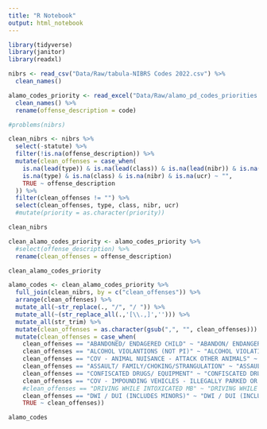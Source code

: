 ```yaml
---
title: "R Notebook"
output: html_notebook
---
```


```r
library(tidyverse)
library(janitor)
library(readxl)
```

```r
nibrs <- read_csv("Data/Raw/tabula-NIBRS Codes 2022.csv") %>%
  clean_names() 

alamo_codes_priority <- read_excel("Data/Raw/alamo_pd_codes_priorities.xlsx") %>%
  clean_names() %>%
  rename(offense_description = code)
```

```r
#problems(nibrs)
```

```r
clean_nibrs <- nibrs %>%
  select(-statute) %>%
  filter(!is.na(offense_description)) %>%
  mutate(clean_offenses = case_when(
    is.na(lead(type)) & is.na(lead(class)) & is.na(lead(nibr)) & is.na(lead(ucr)) ~ paste(offense_description, lead(offense_description)), 
    is.na(type) & is.na(class) & is.na(nibr) & is.na(ucr) ~ "",
    TRUE ~ offense_description
  )) %>%
  filter(clean_offenses != "") %>%
  select(clean_offenses, type, class, nibr, ucr) 
  #mutate(priority = as.character(priority))

clean_nibrs
```
```r
clean_alamo_codes_priority <- alamo_codes_priority %>%
  #select(offense_description) %>%
  rename(clean_offenses = offense_description) 

clean_alamo_codes_priority
```
```r
alamo_codes <- clean_alamo_codes_priority %>%
  full_join(clean_nibrs, by = c("clean_offenses")) %>%
  arrange(clean_offenses) %>%
  mutate_all(~str_replace(., "/", "/ ")) %>%
  mutate_all(~(str_replace_all(.,'[\\.,]',''))) %>%
  mutate_all(str_trim) %>%
  mutate(clean_offenses = as.character(gsub(",", "", clean_offenses))) %>%
  mutate(clean_offenses = case_when(
    clean_offenses == "ABANDONED/ ENDAGERED CHILD" ~ "ABANDON/ ENDANGER CHILD",
    clean_offenses == "ALCOHOL VIOLANTIONS (NOT PI)" ~ "ALCOHOL VIOLATIONS (NO PI)",
    clean_offenses == "COV - ANIMAL NUISANCE - ATTACK OTHER ANIMALS" ~ "ANIMAL NUISANCE",
    clean_offenses == "ASSAULT/ FAMILY/CHOKING/STRANGULATION" ~ "ASSAULT/ FAMILY/CHOKING/STRANGULAT ION",
    clean_offenses == "CONFISCATED DRUGS/ EQUIPMENT" ~ "CONFISCATED DRUGS/ EQUIPMENT",
    clean_offenses == "COV - IMPOUNDING VEHICLES - ILLEGALLY PARKED OR ABANDONED" ~ "COV - IMPOUNDING VEHICLES -",
    #clean_offenses == "DRIVING WHILE INTOXICATED MB" ~ "DRIVING WHILE INTOXICATED",
    clean_offenses == "DWI / DUI (INCLUDES MINORS)" ~ "DWI / DUI (INCLUDES MINORS)",
    TRUE ~ clean_offenses))

alamo_codes
```



